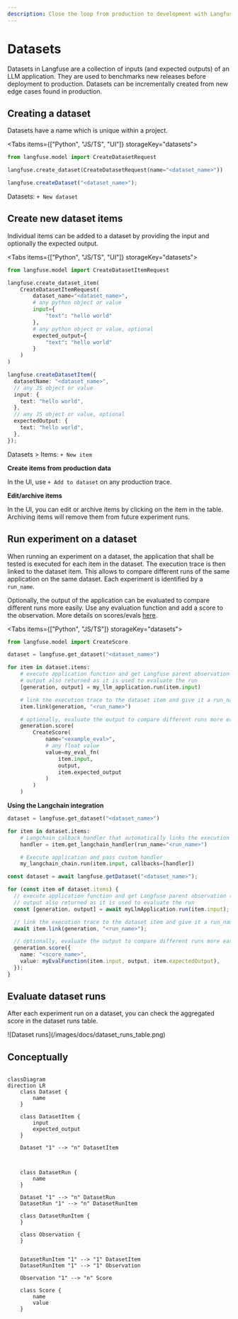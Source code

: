 ```yaml
---
description: Close the loop from production to development with Langfuse datasets.
---
```



# Datasets

Datasets in Langfuse are a collection of inputs (and expected outputs) of an LLM application. They are used to benchmarks new releases before deployment to production. Datasets can be incrementally created from new edge cases found in production.

## Creating a dataset

Datasets have a name which is unique within a project.

<Tabs items={["Python", "JS/TS", "UI"]} storageKey="datasets">
<Tab>

```python
from langfuse.model import CreateDatasetRequest

langfuse.create_dataset(CreateDatasetRequest(name="<dataset_name>"))
```

</Tab>
<Tab>

```ts
langfuse.createDataset("<dataset_name>");
```

</Tab>
<Tab>

Datasets: `+ New dataset`

</Tab>
</Tabs>

## Create new dataset items

Individual items can be added to a dataset by providing the input and optionally the expected output.

<Tabs items={["Python", "JS/TS", "UI"]} storageKey="datasets">
<Tab>

```python
from langfuse.model import CreateDatasetItemRequest

langfuse.create_dataset_item(
    CreateDatasetItemRequest(
        dataset_name="<dataset_name>",
        # any python object or value
        input={
            "text": "hello world"
        },
        # any python object or value, optional
        expected_output={
            "text": "hello world"
        }
    )
)
```

</Tab>
<Tab>

```ts
langfuse.createDatasetItem({
  datasetName: "<dataset_name>",
  // any JS object or value
  input: {
    text: "hello world",
  },
  // any JS object or value, optional
  expectedOutput: {
    text: "hello world",
  },
});
```

</Tab>
<Tab>

Datasets > Items: `+ New item`

</Tab>
</Tabs>

**Create items from production data**

In the UI, use `+ Add to dataset` on any production trace.

**Edit/archive items**

In the UI, you can edit or archive items by clicking on the item in the table. Archiving items will remove them from future experiment runs.

## Run experiment on a dataset

When running an experiment on a dataset, the application that shall be tested is executed for each item in the dataset. The execution trace is then linked to the dataset item. This allows to compare different runs of the same application on the same dataset. Each experiment is identified by a `run_name`.

Optionally, the output of the application can be evaluated to compare different runs more easily. Use any evaluation function and add a score to the observation. More details on scores/evals [here](/docs/scores).

<Tabs items={["Python", "JS/TS"]} storageKey="datasets">
<Tab>

```python
from langfuse.model import CreateScore

dataset = langfuse.get_dataset("<dataset_name>")

for item in dataset.items:
    # execute application function and get Langfuse parent observation (span/generation/event)
    # output also returned as it is used to evaluate the run
    [generation, output] = my_llm_application.run(item.input)

    # link the execution trace to the dataset item and give it a run_name
    item.link(generation, "<run_name>")

    # optionally, evaluate the output to compare different runs more easily
    generation.score(
        CreateScore(
            name="<example_eval>",
            # any float value
            value=my_eval_fn(
                item.input,
                output,
                item.expected_output
            )
        )
    )
```

**Using the Langchain integration**

```python
dataset = langfuse.get_dataset("<dataset_name>")

for item in dataset.items:
    # Langchain calback handler that automatically links the execution trace to the dataset item
    handler = item.get_langchain_handler(run_name="<run_name>")

    # Execute application and pass custom handler
    my_langchain_chain.run(item.input, callbacks=[handler])
```

</Tab>
<Tab>

```ts
const dataset = await langfuse.getDataset("<dataset_name>");

for (const item of dataset.items) {
  // execute application function and get Langfuse parent observation (span/generation/event)
  // output also returned as it is used to evaluate the run
  const [generation, output] = await myLlmApplication.run(item.input);

  // link the execution trace to the dataset item and give it a run_name
  await item.link(generation, "<run_name>");

  // optionally, evaluate the output to compare different runs more easily
  generation.score({
    name: "<score_name>",
    value: myEvalFunction(item.input, output, item.expectedOutput),
  });
}
```

</Tab>
</Tabs>

## Evaluate dataset runs

After each experiment run on a dataset, you can check the aggregated score in the dataset runs table.

<Frame border>![Dataset runs](/images/docs/dataset_runs_table.png)</Frame>

## Conceptually

```mermaid

classDiagram
direction LR
    class Dataset {
        name
    }

    class DatasetItem {
        input
        expected_output
    }

    Dataset "1" --> "n" DatasetItem



    class DatasetRun {
        name
    }

    Dataset "1" --> "n" DatasetRun
    DatasetRun "1" --> "n" DatasetRunItem

    class DatasetRunItem {
    }

    class Observation {
    }


    DatasetRunItem "1" --> "1" DatasetItem
    DatasetRunItem "1" --> "1" Observation

    Observation "1" --> "n" Score

    class Score {
        name
        value
    }
```
